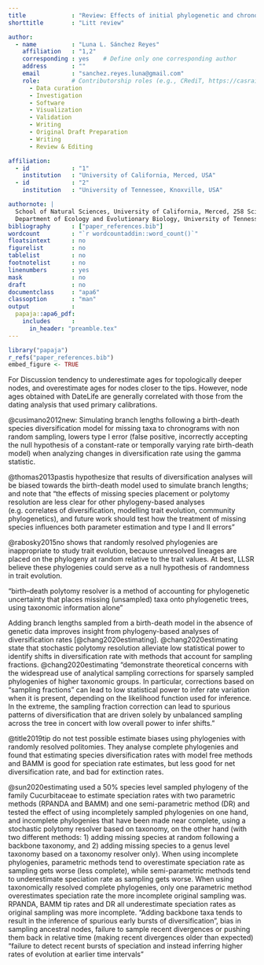 ```yaml
---
title             : "Review: Effects of initial phylogenetic and chronogram hypothesis on evolutionary downstream analyses"
shorttitle        : "Litt review"

author:
  - name          : "Luna L. Sánchez Reyes"
    affiliation   : "1,2"
    corresponding : yes    # Define only one corresponding author
    address       : ""
    email         : "sanchez.reyes.luna@gmail.com"
    role:         # Contributorship roles (e.g., CRediT, https://casrai.org/credit/)
      - Data curation
      - Investigation
      - Software
      - Visualization
      - Validation
      - Writing
      - Original Draft Preparation
      - Writing
      - Review & Editing

affiliation:
  - id            : "1"
    institution   : "University of California, Merced, USA"
  - id            : "2"
    institution   : "University of Tennessee, Knoxville, USA"

authornote: |
  School of Natural Sciences, University of California, Merced, 258 Science and Engineering Building 1, Merced, CA 95340, USA.
  Department of Ecology and Evolutionary Biology, University of Tennessee, Knoxville, 446 Hesler Biology Building, Knoxville, TN 37996, USA.
bibliography      : ["paper_references.bib"]
wordcount         : "`r wordcountaddin::word_count()`"
floatsintext      : no
figurelist        : no
tablelist         : no
footnotelist      : no
linenumbers       : yes
mask              : no
draft             : no
documentclass     : "apa6"
classoption       : "man"
output            :
  papaja::apa6_pdf:
    includes      :
      in_header: "preamble.tex"
---
```


```r
library("papaja")
r_refs("paper_references.bib")
embed_figure <- TRUE
```

For Discussion
tendency to underestimate ages for topologically deeper nodes, and overestimate ages for nodes closer to the tips. However, node ages obtained with DateLife are generally correlated with those from the dating analysis that used primary calibrations.

@cusimano2012new: Simulating branch lengths following a birth-death species diversification model for missing taxa to chronograms with non random sampling, lowers type I error (false positive,
incorrectly accepting the null hypothesis of a constant-rate or temporally varying rate
birth-death model) when analyzing changes in diversification rate using the gamma statistic.

@thomas2013pastis hypothesize that results of diversification analyses will be biased towards
the birth-death model used to simulate branch lengths;
and note that "the effects of missing species placement or polytomy resolution are
less clear for other phylogeny-based analyses (e.g. correlates of diversification,
modelling trait evolution, community phylogenetics), and future work should test how the
treatment of missing species influences both parameter estimation and type I and II errors"

@rabosky2015no shows that randomly resolved phylogenies are inappropriate to study trait evolution,
because unresolved lineages are placed on the phylogeny at random relative to the trait values.
At best, LLSR believe these phylogenies could serve as a null hypothesis of randomness in trait evolution.

"birth–death polytomy resolver is a method of accounting for phylogenetic uncertainty that places
missing (unsampled) taxa onto phylogenetic trees, using taxonomic information alone"

Adding branch lengths sampled from a birth-death model in the absence of genetic data
improves insight from phylogeny-based analyses of diversification rates [@chang2020estimating].
@chang2020estimating state that stochastic polytomy resolution alleviate low statistical power to
identify shifts in diversification rate with methods that account for sampling fractions.
@chang2020estimating "demonstrate theoretical concerns with the widespread use of analytical
sampling corrections for sparsely sampled phylogenies of higher taxonomic groups. In particular,
corrections based on “sampling fractions” can lead to low statistical power to infer rate variation
when it is present, depending on the likelihood function used for inference. In the extreme, the sampling fraction correction can lead to spurious patterns of diversification that are driven solely by unbalanced sampling across the tree in concert with low overall power to infer shifts."

@title2019tip do not test possible estimate biases using phylogenies with randomly
resolved politomies. They analyse complete phylogenies and found that estimating species diversification
rates with model free methods and BAMM is good for speciation rate estimates, but less good for net
diversification rate, and bad for extinction rates.

@sun2020estimating used a 50% species level sampled phylogeny of the family Cucurbitaceae to estimate
speciation rates with two parametric methods (RPANDA and BAMM) and one semi-parametric method (DR) and
tested the effect of using incompletely sampled phylogenies on one hand, and incomplete phylogenies that
have been made near complete, using a stochastic polytomy resolver based on taxonomy, on the other hand
(with two different methods: 1) adding missing species at random following a backbone taxonomy, and 2)
adding missing species to a genus level taxonomy based on a taxonomy resolver only). When using incomplete
phylogenies, parametric methods tend to overestimate speciation rate as sampling gets worse (less complete),
while semi-parametric methods tend to underestimate speciation rate as sampling gets worse. When using
taxonomically resolved complete phylogenies, only one parametric method overestimates speciation rate the
more incomplete original sampling was. RPANDA, BAMM tip rates and DR all underestimate speciation rates as
original sampling was more incomplete.
"Adding backbone taxa tends to result in the inference of spurious early bursts of diversification", bias in
sampling ancestral nodes, failure to sample recent divergences or pushing them back in relative time (making
recent divergences older than expected)
"failure to detect recent bursts of speciation and instead inferring higher rates of evolution at earlier time
intervals"


